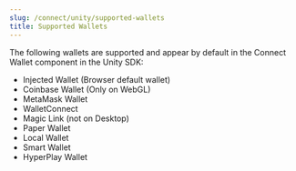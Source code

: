 ```yaml
---
slug: /connect/unity/supported-wallets
title: Supported Wallets
---
```



The following wallets are supported and appear by default in the Connect Wallet component in the Unity SDK:

- Injected Wallet (Browser default wallet)
- Coinbase Wallet (Only on WebGL)
- MetaMask Wallet
- WalletConnect
- Magic Link (not on Desktop)
- Paper Wallet
- Local Wallet
- Smart Wallet
- HyperPlay Wallet
